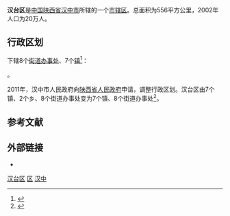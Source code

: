 {{coord|33|4|24|N|107|1|28|E|display=title}}
{{Infobox China County
| county  = 漢臺區
| Photo = 汉中文公祠道观.jpg
| Photoname= 漢中市漢臺區文公祠道觀
| state = [[漢中市|漢中市]]
| map = ChinaHanzhongHantai.png
| map_caption = 汉台区在汉中市的位置
| map size = 
| mapofstate= 
| Othername= 
| Oldname= 漢臺
| nameorigin = 西元前206年，漢王[[劉邦|劉邦]]駐蹕漢臺
| Belong = [[陝西省|陝西省]][[漢中市|漢中市]]
| Types= [[市轄區|市轄區]]
| admincode = 610702
| founded = 1996年2月21日
| seat = 漢中市中山街
| officerTitle= 區委書記
| officer= 杨记明
| officerTitle2= 區長
| officer2 = 牟晓非
| town= 
| township= 7
| subdistrict= 8
| post code= 723000
| phone code = 916
| carlicense= 陝F
| coordinate = 
| area = 556[[平方千米|平方千米]]
| area land = 
| area water = 
| census yr = 2004年
| pop = 54萬人
| density = 972人／平方公里
| dialect= [[汉中话|汉中话]]<br>属[[西南官话|西南官话]]的[[成渝片|成渝片]]混合[[中原官話|中原官話]]陝南片（據[[中國語言地圖集|中國語言地圖集]]劃分）
| GDP = 
| web = http://www.htq.gov.cn/
}}

'''汉台区'''是[[中国|中国]][[陕西省|陕西省]][[汉中市|汉中市]]所辖的一个[[市辖区|市辖区]]。总面积为556平方公里，2002年人口为20万人。

== 行政区划 ==
{{PAGENAMEBASE}}下辖8个[[街道办事处|街道办事处]]、7个[[行政建制镇|镇]]<ref>{{PRC admin/ref sgc|61/07/02}}</ref>：

{{PRC admin/children|61/07/02}}。

2011年，汉中市人民政府向[[陕西省人民政府|陕西省人民政府]]申请，调整行政区划。汉台区由7个镇、2个乡、8个街道办事处变为7个镇、8个街道办事处<ref>{{Cite web |url=http://www.hanzhong.gov.cn/xxgk/gkml/zfwj/zfjzfbwj/hzzwj/201410/t20141018_21197.html |title=汉中市人民政府关于审定汉中市乡镇机构改革行政区划调整方案的请示 |accessdate=2019-04-08 |author= |date=2011-04-25 |work= |publisher=汉中市人民政府网站 |language=Zh-hans |archive-date=2019-07-10 |archive-url=https://web.archive.org/web/20190710204437/http://www.hanzhong.gov.cn/xxgk/gkml/zfwj/zfjzfbwj/hzzwj/201410/t20141018_21197.html |dead-url=no }}</ref>。

== 参考文献 ==
{{reflist}}

== 外部链接 ==
* {{Official website|http://www.htq.gov.cn/|name=汉中市汉台区人民政府}}

{{Geographic Location
|西北 = [[勉县|勉县]]
|北   = [[留坝县|留坝县]]
|東北 = [[城固县|城固县]]
|西   = [[勉县|勉县]]
|中央 = 汉台区
|東   = [[城固县|城固县]]
|西南 = [[南郑区|南郑区]]
|南   = [[南郑区|南郑区]]
|東南 =  [[城固县|城固县]]
}}

{{汉台区行政区划}}
{{汉中市行政区划}}
{{陕西行政区划}}

[[Category:汉台区|]]
[[Category:汉中区县|区]]
[[Category:陕西市辖区|汉中]]